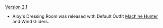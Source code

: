 {{Change History/Header}}
[[Version 2.1]]
* Aloy's Dressing Room was released with Default Outfit [[Machine Hunter]] and Wind Gliders.